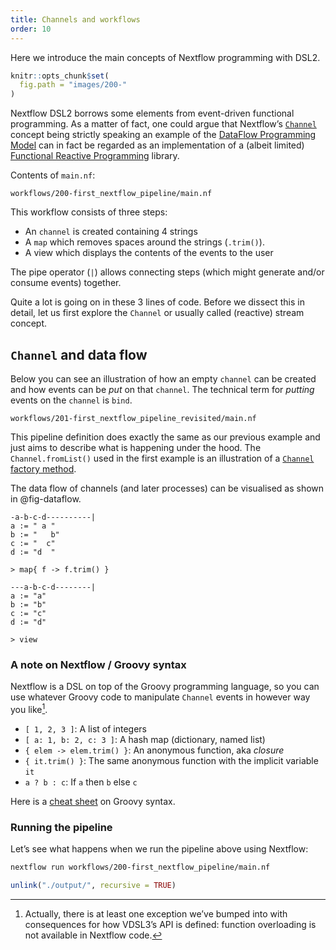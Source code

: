 ```yaml
---
title: Channels and workflows
order: 10
---
```


Here we introduce the main concepts of Nextflow programming with DSL2.

```r
knitr::opts_chunk$set(
  fig.path = "images/200-"
)
```

Nextflow DSL2 borrows some elements from event-driven functional programming. As a matter of fact, one could argue that Nextflow's [`Channel`] concept being strictly speaking an example of the [DataFlow Programming Model] can in fact be regarded as an implementation of a (albeit limited) [Functional Reactive Programming] library.

Contents of `main.nf`:

```embed
workflows/200-first_nextflow_pipeline/main.nf
```

This workflow consists of three steps:

* An `channel` is created containing 4 strings
* A `map` which removes spaces around the strings (`.trim()`).
* A view which displays the contents of the events to the user

The pipe operator (`|`) allows connecting steps (which might generate and/or consume events) together.

Quite a lot is going on in these 3 lines of code. Before we dissect this in detail, let us first explore the `Channel` or usually called (reactive) stream concept.

## `Channel` and data flow

Below you can see an illustration of how an empty `channel` can be created and how events can be _put_ on that `channel`. The technical term for _putting_ events on the `channel` is `bind`.

```embed
workflows/201-first_nextflow_pipeline_revisited/main.nf
```

This pipeline definition does exactly the same as our previous example and just aims to describe what is happening under the hood. The `Channel.fromList()` used in the first example is an illustration of a [`Channel` factory method](https://www.nextflow.io/docs/latest/channel.html#channel-factory).

The data flow of channels (and later processes) can be visualised as shown in @fig-dataflow.

```swirly
-a-b-c-d----------|
a := " a "
b := "   b"
c := "  c"
d := "d  "

> map{ f -> f.trim() }

---a-b-c-d--------|
a := "a"
b := "b"
c := "c"
d := "d"

> view
```

### A note on Nextflow / Groovy syntax

Nextflow is a DSL on top of the Groovy programming language, so
you can use whatever Groovy code to manipulate `Channel` events in however way you like[^well].

* `[ 1, 2, 3 ]`: A list of integers
* `[ a: 1, b: 2, c: 3 ]`: A hash map (dictionary, named list)
* `{ elem -> elem.trim() }`: An anonymous function, aka _closure_
* `{ it.trim() }`: The same anonymous function with the implicit variable `it`
* `a ? b : c`: If `a` then `b` else `c`

Here is a [cheat sheet](http://www.cheat-sheets.org/saved-copy/rc015-groovy_online.pdf) on Groovy syntax.

[^well]: Actually, there is at least one exception we've bumped into with consequences for how VDSL3's API is defined: function overloading is not available in Nextflow code.

### Running the pipeline

Let's see what happens when we run the pipeline above using Nextflow:

```bash
nextflow run workflows/200-first_nextflow_pipeline/main.nf
```

```r
unlink("./output/", recursive = TRUE)
```

[DataFlow Programming Model]: https://en.wikipedia.org/wiki/Dataflow_programming
[`Channel`]: https://www.nextflow.io/docs/latest/channel.html
[Functional Reactive Programming]: https://gist.github.com/staltz/868e7e9bc2a7b8c1f754